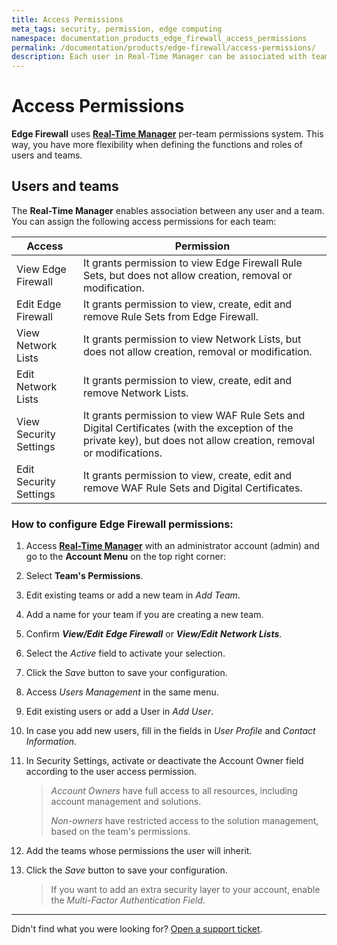 ```yaml
---
title: Access Permissions
meta_tags: security, permission, edge computing
namespace: documentation_products_edge_firewall_access_permissions
permalink: /documentation/products/edge-firewall/access-permissions/
description: Each user in Real-Time Manager can be associated with teams and, for each team, you can assign access permissions...
---
```


# Access Permissions

**Edge Firewall** uses [**Real-Time Manager**](https://manager.azion.com/) per-team permissions system. This way, you have more flexibility when defining the functions and roles of users and teams.

## Users and teams

The **Real-Time Manager** enables association between any user and a team. You can assign the following access permissions for each team:

| Access                 | Permission                                                                                                  |
|------------------------|-------------------------------------------------------------------------------------------------------------|
| View Edge Firewall     | It grants permission to view Edge Firewall Rule Sets, but does not allow creation, removal or modification. |
| Edit Edge Firewall     | It grants permission to view, create, edit and remove Rule Sets from Edge Firewall.                         |
| View Network Lists     | It grants permission to view Network Lists, but does not allow creation, removal or modification.           |
| Edit Network Lists     | It grants permission to view, create, edit and remove Network Lists.                                        |
| View Security Settings | It grants permission to view WAF Rule Sets and Digital Certificates (with the exception of the private key), but does not allow creation, removal or modifications. |
| Edit Security Settings | It grants permission to view, create, edit and remove WAF Rule Sets and Digital Certificates.               |

### How to configure Edge Firewall permissions:

1. Access [**Real-Time Manager**](https://manager.azion.com/) with an administrator account (admin) and go to the **Account Menu** on the top right corner:
2. Select **Team's Permissions**.
3. Edit existing teams or add a new team in *Add Team*.
4. Add a name for your team if you are creating a new team.
5. Confirm ***View/Edit*** ***Edge Firewall*** or ***View/Edit*** ***Network Lists***.
6. Select the *Active* field to activate your selection.
7. Click the *Save* button to save your configuration.
8. Access *Users Management* in the same menu.
9. Edit existing users or add a User in *Add User*.
10. In case you add new users, fill in the fields in *User Profile* and *Contact Information*.
11. In Security Settings, activate or deactivate the Account Owner field according to the user access permission.

    > *Account Owners* have full access to all resources, including account management and solutions.
    >
    > *Non-owners* have restricted access to the solution management, based on the team's permissions.

12. Add the teams whose permissions the user will inherit.
13. Click the *Save* button to save your configuration.

    > If you want to add an extra security layer to your account, enable the *Multi-Factor Authentication Field*.

---

Didn't find what you were looking for? [Open a support ticket](https://tickets.azion.com/).
